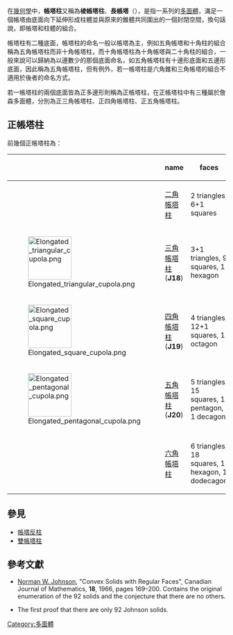 {{noteTA
|1=zh-hans:台塔; zh-hant:帳塔;
|2=zh-hans:约翰逊多面体; zh-hant:詹森多面體;
|3=zh-hans:丸塔; zh-hant:罩帳;
|4=zh-hans:约翰逊; zh-hant:詹森;
}}
{{Polyhedronbox
| name =帳塔柱
| polyhedron = 帳塔柱
| imagename = Elongated pentagonal cupola.png
| rotating = Elongated pentagonal cupola.png
| rinfo = 以五角帳塔柱為例
| Type = 帳塔柱
| Coxeter_diagram = 
| Face=4⋅n+2
| Edge=9⋅n
| Vertice=5⋅n
| variable=n
| variable_dest=底面邊數
| Face_type = n個[[三角形|三角形]]<br/>3n個[[矩形|矩形]]<br/>1個[[多邊形|n邊形]]<br/>1個[[多邊形|2n邊形]]
| Vertice_type = 
| Vertice_configuration = 
| Schläfli = 
| Wythoff = 
| Face_configuration = 
| Conway = 無法表示
| Symmetry_group =''C''<sub>''nv''</sub>, [n], (*nn)
| Index_references = 
| dual = [[半偏方面體錐柱|半偏方面體錐柱]]
| Rotation_group = ''C''<sub>''n''</sub>, [n]<sup>+</sup>, (nn)
| Dihedral_angle = 
| Properties = 凸、 demi-regular
| 3d_image = 
| vfigimage = 
| dual_image = Dual_elongated_pentagonal_cupola.png
| net_image = 
}}
在[[幾何學|幾何學]]中，'''帳塔柱'''又稱為'''棱帳塔柱'''、'''長帳塔'''（{{lang-en|Elongated cupola}}），是指一系列的[[多面體|多面體]]，滿足一個帳塔由底面向下延伸形成柱體並與原來的錐體共同圍出的一個封閉空間，換句話說，即帳塔和柱體的組合。

帳塔柱有二種底面，帳塔柱的命名一般以帳塔為主，例如五角帳塔和十角柱的組合稱為五角帳塔柱而非十角帳塔柱，而十角帳塔柱為十角帳塔與二十角柱的組合，一般來說可以歸納為以邊數少的那個底面命名，如五角帳塔柱有十邊形底面和五邊形底面，因此稱為五角帳塔柱，但有例外，若一帳塔柱是六角錐和三角帳塔的組合不適用於後者的命名方式。

若一帳塔柱的兩個底面皆為正多邊形則稱為正帳塔柱，在正帳塔柱中有三種屬於詹森多面體，分別為正三角帳塔柱、正四角帳塔柱、正五角帳塔柱。

== 正帳塔柱 ==
前幾個正帳塔柱為：
{| class="wikitable"
|-
! <!--image--> !! name !! faces 
|-
|  || [[二角帳塔柱|二角帳塔柱]] || 2 triangles, 6+1 squares
|-
| [[Image:Elongated_triangular_cupola.png|100px]] || [[三角帳塔柱|三角帳塔柱]] ('''J18''') || 3+1 triangles, 9 squares, 1 hexagon
|-
| [[Image:Elongated_square_cupola.png|100px]] || [[四角帳塔柱|四角帳塔柱]] ('''J19''') || 4 triangles, 12+1 squares, 1 octagon
|-
| [[Image:Elongated_pentagonal_cupola.png|100px]] || [[五角帳塔柱|五角帳塔柱]] ('''J20''') || 5 triangles, 15 squares, 1 pentagon, 1 decagon
|-
|  || [[六角帳塔柱|六角帳塔柱]] || 6 triangles, 18 squares, 1 hexagon, 1 dodecagon
|}
== 參見 ==
*[[帳塔反柱|帳塔反柱]]
*[[雙帳塔柱|雙帳塔柱]]

== 參考文獻 ==
*[[Norman_Johnson_(mathematician)|Norman W. Johnson]], "Convex Solids with Regular Faces", Canadian Journal of Mathematics, '''18''', 1966, pages 169–200. Contains the original enumeration of the 92 solids and the conjecture that there are no others.
*{{cite book|author=[[Victor_Zalgaller|Victor A. Zalgaller]]|title=Convex Polyhedra with Regular Faces|publisher=Consultants Bureau|year=1969|id=No ISBN}}  The first proof that there are only 92 Johnson solids.

{{Convex polyhedron navigator}}

[[Category:多面體|Category:多面體]]